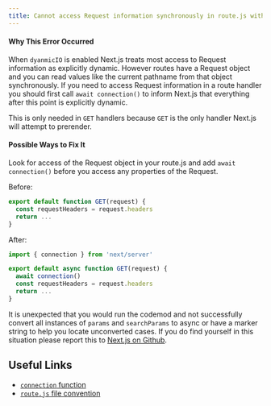 ```yaml
---
title: Cannot access Request information synchronously in route.js without awaiting connection first
---
```


#### Why This Error Occurred

When `dyanmicIO` is enabled Next.js treats most access to Request information as explicitly dynamic. However routes have a Request object and you can read values like the current pathname from that object synchronously. If you need to access Request information in a route handler you should first call `await connection()` to inform Next.js that everything after this point is explicitly dynamic.

This is only needed in `GET` handlers because `GET` is the only handler Next.js will attempt to prerender.

#### Possible Ways to Fix It

Look for access of the Request object in your route.js and add `await connection()` before you access any properties of the Request.

Before:

```jsx filename="app/.../route.js"
export default function GET(request) {
  const requestHeaders = request.headers
  return ...
}
```

After:

```jsx filename="app/.../route.js"
import { connection } from 'next/server'

export default async function GET(request) {
  await connection()
  const requestHeaders = request.headers
  return ...
}
```

It is unexpected that you would run the codemod and not successfully convert all instances of `params` and `searchParams` to async or have a marker string to help you locate unconverted cases. If you do find yourself in this situation please report this to [Next.js on Github](https://github.com/vercel/next.js/issues).

## Useful Links

- [`connection` function](https://nextjs.org/docs/app/api-reference/functions/connection)
- [`route.js` file convention](https://nextjs.org/docs/app/api-reference/file-conventions/route)
